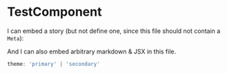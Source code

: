 

<Meta title="Component/TestComponent" component={TestComponent} />

# TestComponent

I can embed a story (but not define one, since this file should not contain a `Meta`):

<Preview >
    <Layout theme={createTheme()} cdnBasepath={''} containerFluid={true}>
      <TestComponent type={'primary'}/>
    </Layout>
</Preview>


And I can also embed arbitrary markdown & JSX in this file.

<Preview >
  <Layout theme={createTheme()} cdnBasepath={''} >
    <TestComponent type={'secondary'}/>
  </Layout>
</Preview>

```javascript
theme: 'primary' | 'secondary'
```
